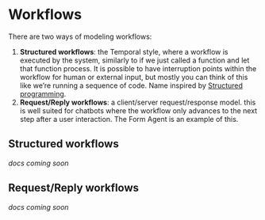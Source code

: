 # Workflows

There are two ways of modeling workflows:

1. **Structured workflows**: the Temporal style, where a workflow is executed by
   the system, similarly to if we just called a function and let that function
   process. It is possible to have interruption points within the workflow for
   human or external input, but mostly you can think of this like we’re running
   a sequence of code. Name inspired by
   [Structured programming](https://en.wikipedia.org/wiki/Structured_programming).
2. **Request/Reply workflows**: a client/server request/response model. this is
   well suited for chatbots where the workflow only advances to the next step
   after a user interaction. The Form Agent is an example of this.

## Structured workflows

_docs coming soon_

## Request/Reply workflows

_docs coming soon_
